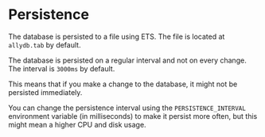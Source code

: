 # Persistence

The database is persisted to a file using ETS. The file is located at `allydb.tab` by default.

The database is persisted on a regular interval and not on every change. The interval is `3000ms` by default.

This means that if you make a change to the database, it might not be persisted immediately.

You can change the persistence interval using the `PERSISTENCE_INTERVAL` environment variable (in milliseconds) to make it persist more often, but this might mean a higher CPU and disk usage.

